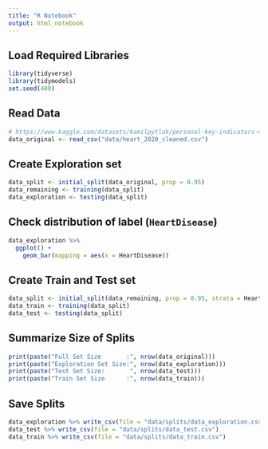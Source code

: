 ```yaml
---
title: "R Notebook"
output: html_notebook
---
```

## Load Required Libraries
```r
library(tidyverse)
library(tidymodels)
set.seed(400)
```

## Read Data
```r
# https://www.kaggle.com/datasets/kamilpytlak/personal-key-indicators-of-heart-disease
data_original <- read_csv("data/heart_2020_cleaned.csv")
```

## Create Exploration set
```r
data_split <- initial_split(data_original, prop = 0.95)
data_remaining <- training(data_split)
data_exploration <- testing(data_split)
```

## Check distribution of label (`HeartDisease`)
```r
data_exploration %>%
  ggplot() +
    geom_bar(mapping = aes(x = HeartDisease))
```

## Create Train and Test set
```r
data_split <- initial_split(data_remaining, prop = 0.95, strata = HeartDisease)
data_train <- training(data_split)
data_test <- testing(data_split)
```

## Summarize Size of Splits
```r
print(paste("Full Set Size       :", nrow(data_original)))
print(paste("Exploration Set Size:", nrow(data_exploration)))
print(paste("Test Set Size:       ", nrow(data_test)))
print(paste("Train Set Size      :", nrow(data_train)))
```

## Save Splits
```r
data_exploration %>% write_csv(file = "data/splits/data_exploration.csv")
data_test %>% write_csv(file = "data/splits/data_test.csv")
data_train %>% write_csv(file = "data/splits/data_train.csv")
```
